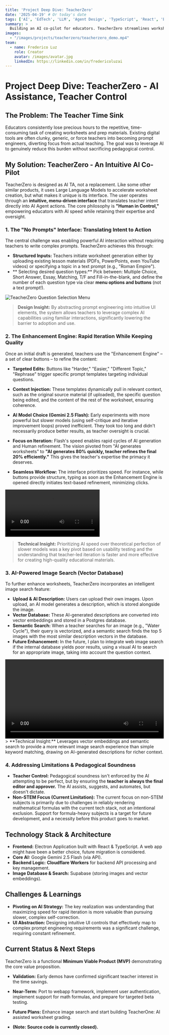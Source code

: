 ```yaml
---
title: 'Project Deep Dive: TeacherZero'
date: '2025-04-19' # Or today's date
tags: ['AI', 'EdTech', 'LLM', 'Agent Design', 'TypeScript', 'React', 'Electron', 'Gemini', 'Supabase', 'Cloudflare Workers']
summary: >
  Building an AI co-pilot for educators. TeacherZero streamlines worksheet creation using an intuitive UI that translates pedagogical intent into LLM actions, prioritizing teacher control and rapid iteration.
images:
  - "/images/projects/teacherzero/teacherzero_demo.mp4"
team:
  - name: Frederico Luz
    role: Creator
    avatar: /images/avatar.jpg
    linkedIn: https://linkedin.com/in/fredericoluzai
---
```


# Project Deep Dive: TeacherZero - AI Assistance, Teacher Control


## The Problem: The Teacher Time Sink

Educators consistently lose precious hours to the repetitive, time-consuming task of creating worksheets and prep materials. Existing digital tools are often clunky, generic, or force teachers into becoming prompt engineers, diverting focus from actual teaching. The goal was to leverage AI to genuinely reduce this burden without sacrificing pedagogical control.

## My Solution: TeacherZero - An Intuitive AI Co-Pilot

TeacherZero is designed as AI TA, not a replacement. Like some other similar products, it uses Large Language Models to accelerate worksheet creation, but what makes it unique is its interface. The user operates through an **intuitive, menu-driven interface** that translates teacher intent directly into AI Agent actions. The core philosophy is **"Human in Control,"** empowering educators with AI speed while retaining their expertise and oversight.

### 1. The "No Prompts" Interface: Translating Intent to Action

The central challenge was enabling powerful AI interaction without requiring teachers to write complex prompts. TeacherZero achieves this through:

*   **Structured Inputs:** Teachers initiate worksheet generation either by uploading existing lesson materials (PDFs, PowerPoints, even YouTube videos) or specifying a topic in a text prompt (e.g., "Roman Empire"). 
*   ** Selecting desired question types:** Pick between: Multiple Choice, Short Answer, Essay, Matching, T/F and Fill-in-the-blank, and define the number of each question type via clear **menu options and buttons** (not a text prompt!).

![TeacherZero Question Selection Menu](/images/projects/teacherzero/questiontype.png)

> **Design Insight:** By abstracting prompt engineering into intuitive UI elements, the system allows teachers to leverage complex AI capabilities using familiar interactions, significantly lowering the barrier to adoption and use.

### 2. The Enhancement Engine: Rapid Iteration While Keeping Quality

Once an initial draft is generated, teachers use the "Enhancement Engine" – a set of clear buttons – to refine the content:

*   **Targeted Edits:** Buttons like "Harder," "Easier," "Different Topic," "Rephrase" trigger specific prompt templates targeting individual questions.
*   **Context Injection:** These templates dynamically pull in relevant context, such as the original source material (if uploaded), the specific question being edited, and the content of the rest of the worksheet, ensuring coherence.

*   **AI Model Choice (Gemini 2.5 Flash):** Early experiments with more powerful but slower models (using self-critique and iterative improvement loops) proved inefficient. They took too long and didn't necessarily produce better results, as teacher oversight is crucial.
*   **Focus on Iteration:** Flash's speed enables rapid cycles of AI generation and Human refinement. The vision pivoted from "AI generates worksheets" to **"AI generates 80% quickly, teacher refines the final 20% efficiently."** This gives the teacher's expertise the primacy it deserves.

*   **Seamless Workflow:** The interface prioritizes speed. For instance, while buttons provide structure, typing as soon as the Enhancement Engine is opened directly initiates text-based refinement, minimizing clicks.

![TeacherZero Question Editing Buttons](/images/projects/teacherzero/teacherzero_demo.mp4)

> **Technical Insight:** Prioritizing AI speed over theoretical perfection of slower models was a key pivot based on usability testing and the understanding that teacher-led iteration is faster and more effective for creating high-quality educational materials.

### 3. AI-Powered Image Search (Vector Database)

To further enhance worksheets, TeacherZero incorporates an intelligent image search feature:

*   **Upload & AI Description:** Users can upload their own images. Upon upload, an AI model generates a description, which is stored alongside the image.
*   **Vector Database:** These AI-generated descriptions are converted into vector embeddings and stored in a Postgres database.
*   **Semantic Search:** When a teacher searches for an image (e.g., "Water Cycle"), their query is vectorized, and a semantic search finds the top 5 images with the most similar description vectors in the database.
*   **Future Enhancement:** In the future, I plan to integrate web image search if the internal database yields poor results, using a visual AI to search for an appropriate image, taking into account the question context.

<video width="100%" controls>
  <source src="images/projects/teacherzero/image_search.mp4" type="video/mp4" />
  Sorry, your browser doesn't support embedded videos.
</video>
> **Technical Insight:** Leverages vector embeddings and semantic search to provide a more relevant image search experience than simple keyword matching, drawing on AI-generated descriptions for richer context.

### 4. Addressing Limitations & Pedagogical Soundness

*   **Teacher Control:** Pedagogical soundness isn't enforced by the AI attempting to be perfect, but by ensuring the **teacher is always the final editor and approver.** The AI assists, suggests, and automates, but doesn't dictate.
*   **Non-STEM Focus (Current Limitation):** The current focus on non-STEM subjects is primarily due to challenges in reliably rendering mathematical formulas with the current tech stack, not an intentional exclusion. Support for formula-heavy subjects is a target for future development, and a necessity before this product goes to market.

## Technology Stack & Architecture

*   **Frontend:** Electron Application built with React & TypeScript. A web app might have been a better choice, future migration is considered.
*   **Core AI:** Google Gemini 2.5 Flash (via API).
*   **Backend Logic:** **Cloudflare Workers** for backend API processing and key management.
*   **Image Database & Search:** Supabase (storing images and vector embeddings).

## Challenges & Learnings

*   **Pivoting on AI Strategy:** The key realization was understanding that maximizing speed for rapid iteration is more valuable than pursuing slower, complex self-correction.
*   **UI Abstraction:** Designing intuitive UI controls that effectively map to complex prompt engineering requirements was a significant challenge, requiring constant refinement.

## Current Status & Next Steps

TeacherZero is a functional **Minimum Viable Product (MVP)** demonstrating the core value proposition.

*   **Validation:** Early demos have confirmed significant teacher interest in the time savings.
*   **Near-Term:** Port to webapp framework, implement user authentication, implement support for math formulas, and prepare for targeted beta testing.
*   **Future Plans:** Enhance image search and start building TeacherOne: AI assisted worksheet grading.

*   **(Note: Source code is currently closed).**

